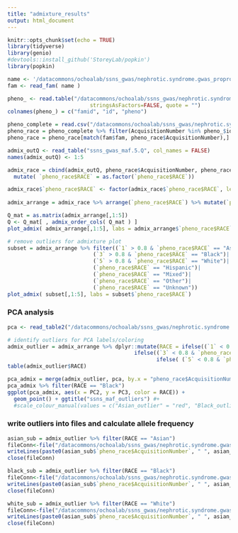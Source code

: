 ```yaml
---
title: "admixture_results"
output: html_document
---
```


```r
knitr::opts_chunk$set(echo = TRUE)
library(tidyverse)
library(genio)
#devtools::install_github('StoreyLab/popkin')
library(popkin)
```

```r
name <- '/datacommons/ochoalab/ssns_gwas/nephrotic.syndrome.gwas_proprocessing_202205/ssns_gwas_maf'
fam <- read_fam( name )

pheno_ <- read.table("/datacommons/ochoalab/ssns_gwas/nephrotic.syndrome.gwas_proprocessing_202205/gwas/pheno_file_new.txt", sep = " ", 
                          stringsAsFactors=FALSE, quote = "")
colnames(pheno_) = c("famid", "id", "pheno")

pheno_complete = read.csv("/datacommons/ochoalab/ssns_gwas/nephrotic.syndrome.gwas_proprocessing_202205/pheno_excelmerge.csv")
pheno_race = pheno_complete %>% filter(AcquisitionNumber %in% pheno_$id) 
pheno_race = pheno_race[match(fam$fam, pheno_race$AcquisitionNumber),]
```

```r
admix_outQ <- read_table("ssns_gwas_maf.5.Q", col_names = FALSE) 
names(admix_outQ) <- 1:5

admix_race = cbind(admix_outQ, pheno_race$AcquisitionNumber, pheno_race$RACE) %>% 
  mutate( `pheno_race$RACE` = as.factor(`pheno_race$RACE`))

admix_race$`pheno_race$RACE` <- factor(admix_race$`pheno_race$RACE`, levels = c("Black", "White", "Asian", "Hispanic", "Mixed",
                                                                                                          "Other", "Unknown"))
admix_arrange = admix_race %>% arrange(`pheno_race$RACE`) %>% mutate(`pheno_race$RACE` = as.character(`pheno_race$RACE`))

```

```r
Q_mat = as.matrix(admix_arrange[,1:5])
Q <- Q_mat[ , admix_order_cols( Q_mat ) ]
plot_admix( admix_arrange[,1:5], labs = admix_arrange$`pheno_race$RACE`)

```

```r
# remove outliers for admixture plot
subset = admix_arrange %>% filter((`1` > 0.8 & `pheno_race$RACE` == "Asian")| 
                           (`3` > 0.8 & `pheno_race$RACE` == "Black")| 
                           (`5` > 0.8 & `pheno_race$RACE` == "White")|
                           (`pheno_race$RACE` == "Hispanic")|
                           (`pheno_race$RACE` == "Mixed")|
                           (`pheno_race$RACE` == "Other")|
                           (`pheno_race$RACE` == "Unknown")) 
plot_admix( subset[,1:5], labs = subset$`pheno_race$RACE`)
```
### PCA analysis
```r
pca <- read_table2("/datacommons/ochoalab/ssns_gwas/nephrotic.syndrome.gwas_proprocessing_202205/pca/PCA10.eigenvec")

# identify outliers for PCA labels/coloring
admix_outlier = admix_arrange %>% dplyr::mutate(RACE = ifelse((`1` < 0.8 & `pheno_race$RACE` == "Asian"), "Asian_outlier",
                                        ifelse((`3` < 0.8 & `pheno_race$RACE` == "Black"), "Black_outlier",
                                               ifelse( (`5` < 0.8 & `pheno_race$RACE` == "White"), "White_outlier", `pheno_race$RACE`))))
table(admix_outlier$RACE)
```

```r
pca_admix = merge(admix_outlier, pca, by.x = "pheno_race$AcquisitionNumber", by.y = "#FID", all = TRUE) 
pca_admix %>% filter(RACE == "Black")
ggplot(pca_admix, aes(x = PC2, y = PC3, color = RACE)) +
  geom_point() + ggtitle("ssns_maf_outliers") #+
  #scale_colour_manual(values = c("Asian_outlier" = "red", "Black_outlier" = "green", "White_outlier" = "blue"))
```

### write outliers into files and calculate allele frequency
```r
asian_sub = admix_outlier %>% filter(RACE == "Asian")
fileConn<-file("/datacommons/ochoalab/ssns_gwas/nephrotic.syndrome.gwas_proprocessing_202205/allele_freq/ssns_maf_sa.txt")
writeLines(paste0(asian_sub$`pheno_race$AcquisitionNumber`, " ", asian_sub$`pheno_race$AcquisitionNumber`), fileConn)
close(fileConn)

black_sub = admix_outlier %>% filter(RACE == "Black")
fileConn<-file("/datacommons/ochoalab/ssns_gwas/nephrotic.syndrome.gwas_proprocessing_202205/outlier_removal/ssns_maf_black.txt")
writeLines(paste0(asian_sub$`pheno_race$AcquisitionNumber`, " ", asian_sub$`pheno_race$AcquisitionNumber`), fileConn)
close(fileConn)

white_sub = admix_outlier %>% filter(RACE == "White")
fileConn<-file("/datacommons/ochoalab/ssns_gwas/nephrotic.syndrome.gwas_proprocessing_202205/outlier_removal/ssns_maf_white.txt")
writeLines(paste0(asian_sub$`pheno_race$AcquisitionNumber`, " ", asian_sub$`pheno_race$AcquisitionNumber`), fileConn)
close(fileConn)
```

